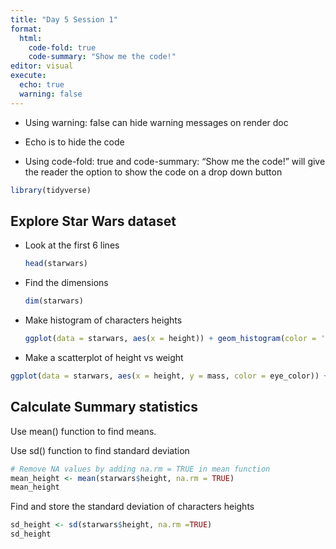 ```yaml
---
title: "Day 5 Session 1"
format: 
  html:
    code-fold: true
    code-summary: "Show me the code!"
editor: visual
execute: 
  echo: true
  warning: false
---
```


-   Using warning: false can hide warning messages on render doc

-   Echo is to hide the code

-   Using code-fold: true and code-summary: "Show me the code!" will give the reader the option to show the code on a drop down button

```r
library(tidyverse)
```

## Explore Star Wars dataset

-   Look at the first 6 lines

    ```r
    head(starwars)
    ```

-   Find the dimensions

    ```r
    dim(starwars)
    ```

-   Make histogram of characters heights

    ```r
    ggplot(data = starwars, aes(x = height)) + geom_histogram(color = 'red', fill = "forestgreen")
    ```

-   Make a scatterplot of height vs weight

```r
ggplot(data = starwars, aes(x = height, y = mass, color = eye_color)) + geom_point() + labs(title = "Starwars characters height vs weight", x = "Height(cm)", y = "Weight (kg)")
```

## Calculate Summary statistics 

Use mean() function to find means.

Use sd() function to find standard deviation

```r
# Remove NA values by adding na.rm = TRUE in mean function
mean_height <- mean(starwars$height, na.rm = TRUE)
mean_height

```

Find and store the standard deviation of characters heights

```r
sd_height <- sd(starwars$height, na.rm =TRUE)
sd_height
```
